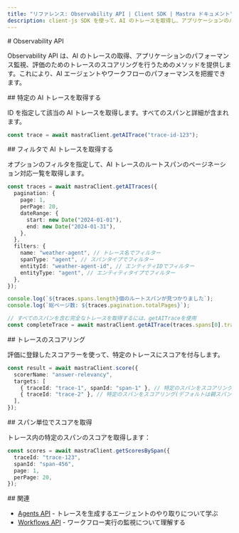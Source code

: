```yaml
---
title: "リファレンス: Observability API | Client SDK | Mastra ドキュメント"
description: client-js SDK を使って、AI のトレースを取得し、アプリケーションのパフォーマンスを監視し、トレースにスコアを付ける方法を学びます。
---
```


<div id="observability-api">
  # Observability API
</div>

Observability API は、AI のトレースの取得、アプリケーションのパフォーマンス監視、評価のためのトレースのスコアリングを行うためのメソッドを提供します。これにより、AI エージェントやワークフローのパフォーマンスを把握できます。

<div id="getting-a-specific-ai-trace">
  ## 特定の AI トレースを取得する
</div>

ID を指定して該当の AI トレースを取得します。すべてのスパンと詳細が含まれます。

```typescript
const trace = await mastraClient.getAITrace("trace-id-123");
```


<div id="getting-ai-traces-with-filtering">
  ## フィルタで AI トレースを取得する
</div>

オプションのフィルタを指定して、AI トレースのルートスパンのページネーション対応一覧を取得します。

```typescript
const traces = await mastraClient.getAITraces({
  pagination: {
    page: 1,
    perPage: 20,
    dateRange: {
      start: new Date("2024-01-01"),
      end: new Date("2024-01-31"),
    },
  },
  filters: {
    name: "weather-agent", // トレース名でフィルター
    spanType: "agent", // スパンタイプでフィルター
    entityId: "weather-agent-id", // エンティティIDでフィルター
    entityType: "agent", // エンティティタイプでフィルター
  },
});

console.log(`${traces.spans.length}個のルートスパンが見つかりました`);
console.log(`総ページ数: ${traces.pagination.totalPages}`);

// すべてのスパンを含む完全なトレースを取得するには、getAITraceを使用
const completeTrace = await mastraClient.getAITrace(traces.spans[0].traceId);
```


<div id="scoring-traces">
  ## トレースのスコアリング
</div>

評価に登録したスコアラーを使って、特定のトレースにスコアを付与します。

```typescript
const result = await mastraClient.score({
  scorerName: "answer-relevancy",
  targets: [
    { traceId: "trace-1", spanId: "span-1" }, // 特定のスパンをスコアリング
    { traceId: "trace-2" }, // 特定のスパンをスコアリング(デフォルトは親スパン)
  ],
});
```


<div id="getting-scores-by-span">
  ## スパン単位でスコアを取得
</div>

トレース内の特定のスパンのスコアを取得します：

```typescript
const scores = await mastraClient.getScoresBySpan({
  traceId: "trace-123",
  spanId: "span-456",
  page: 1,
  perPage: 20,
});
```


<div id="related">
  ## 関連
</div>

- [Agents API](./agents) - トレースを生成するエージェントのやり取りについて学ぶ
- [Workflows API](./workflows) - ワークフロー実行の監視について理解する